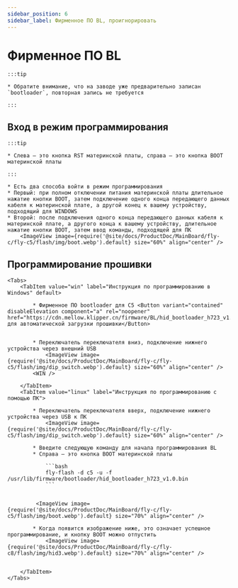 ```yaml
---
sidebar_position: 6
sidebar_label: Фирменное ПО BL, проигнорировать
---
```







# Фирменное ПО BL

    :::tip

    * Обратите внимание, что на заводе уже предварительно записан `bootloader`, повторная запись не требуется

    :::

## Вход в режим программирования

    :::tip

    * Слева — это кнопка RST материнской платы, справа — это кнопка BOOT материнской платы

    :::

    * Есть два способа войти в режим программирования
    * Первый: при полном отключении питания материнской платы длительное нажатие кнопки BOOT, затем подключение одного конца передающего данных кабеля к материнской плате, а другой конец к вашему устройству, подходящий для WINDOWS
    * Второй: после подключения одного конца передающего данных кабеля к материнской плате, а другого конца к вашему устройству, длительное нажатие кнопки BOOT, затем ввод команды, подходящей для ПК
        <ImageView image={require('@site/docs/ProductDoc/MainBoard/fly-c/fly-c5/flash/img/boot.webp').default} size="60%" align="center" />

## Программирование прошивки
    <Tabs>
        <TabItem value="win" label="Инструкция по программированию в Windows" default>

            * Фирменное ПО bootloader для C5 <Button variant="contained" disableElevation component="a" rel="noopener" href="https://cdn.mellow.klipper.cn/firmware/BL/hid_bootloader_h723_v1.0.bin">Щелкните для автоматической загрузки прошивки</Button>


            * Переключатель переключателя вниз, подключение нижнего устройства через внешний USB
                <ImageView image={require('@site/docs/ProductDoc/MainBoard/fly-c/fly-c5/flash/img/dip_switch.webp').default} size="60%" align="center" />
            <WIN />

        </TabItem>
        <TabItem value="linux" label="Инструкция по программированию с помощью ПК">

            * Переключатель переключателя вверх, подключение нижнего устройства через USB к ПК
                <ImageView image={require('@site/docs/ProductDoc/MainBoard/fly-c/fly-c5/flash/img/dip_switch.webp').default} size="60%" align="center" />

            * Введите следующую команду для начала программирования BL
            * Справа — это кнопка BOOT материнской платы

                ```bash
                fly-flash -d c5 -u -f /usr/lib/firmware/bootloader/hid_bootloader_h723_v1.0.bin
                ```


             <ImageView image={require('@site/docs/ProductDoc/MainBoard/fly-c/fly-c5/flash/img/boot.webp').default} size="70%" align="center" />

            * Когда появится изображение ниже, это означает успешное программирование, и кнопку BOOT можно отпустить
                <ImageView image={require('@site/docs/ProductDoc/MainBoard/fly-c/fly-c8/flash/img/hid3.webp').default} size="70%" align="center" />


        </TabItem>
    </Tabs>
